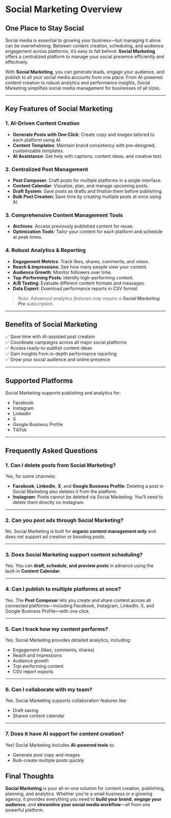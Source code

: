 # Social Marketing Overview

## One Place to Stay Social

Social media is essential to growing your business—but managing it alone can be overwhelming. Between content creation, scheduling, and audience engagement across platforms, it’s easy to fall behind. **Social Marketing** offers a centralized platform to manage your social presence efficiently and effectively.

With **Social Marketing**, you can generate leads, engage your audience, and publish to all your social media accounts from one place. From AI-powered content creation to robust analytics and performance insights, Social Marketing simplifies social media management for businesses of all sizes.

---

## Key Features of Social Marketing

### 1. AI-Driven Content Creation

- **Generate Posts with One Click**: Create copy and images tailored to each platform using AI.
- **Content Templates**: Maintain brand consistency with pre-designed, customizable templates.
- **AI Assistance**: Get help with captions, content ideas, and creative text.

### 2. Centralized Post Management

- **Post Composer**: Craft posts for multiple platforms in a single interface.
- **Content Calendar**: Visualize, plan, and manage upcoming posts.
- **Draft System**: Save posts as drafts and finalize them before publishing.
- **Bulk Post Creation**: Save time by creating multiple posts at once using AI.

### 3. Comprehensive Content Management Tools

- **Archives**: Access previously published content for reuse.
- **Optimization Tools**: Tailor your content for each platform and schedule at peak times.

### 4. Robust Analytics & Reporting

- **Engagement Metrics**: Track likes, shares, comments, and views.
- **Reach & Impressions**: See how many people view your content.
- **Audience Growth**: Monitor followers over time.
- **Top-Performing Posts**: Identify high-performing content.
- **A/B Testing**: Evaluate different content formats and messages.
- **Data Export**: Download performance reports in CSV format.

> _Note: Advanced analytics features may require a **Social Marketing Pro** subscription._

---

## Benefits of Social Marketing

✅ Save time with AI-assisted post creation  
✅ Coordinate campaigns across all major social platforms  
✅ Access ready-to-publish content ideas  
✅ Gain insights from in-depth performance reporting  
✅ Grow your social audience and online presence  

---

## Supported Platforms

Social Marketing supports publishing and analytics for:

- Facebook
- Instagram
- LinkedIn
- X
- Google Business Profile
- TikTok

---

## Frequently Asked Questions

### 1. Can I delete posts from Social Marketing?

Yes, for some channels:

- **Facebook**, **LinkedIn**, **X**, and **Google Business Profile**: Deleting a post in Social Marketing also deletes it from the platform.
- **Instagram**: Posts cannot be deleted via Social Marketing. You’ll need to delete them directly on Instagram.

---

### 2. Can you post ads through Social Marketing?

No. Social Marketing is built for **organic content management only** and does not support ad creation or boosting posts.

---

### 3. Does Social Marketing support content scheduling?

Yes. You can **draft, schedule, and preview posts** in advance using the built-in **Content Calendar**.

---

### 4. Can I publish to multiple platforms at once?

Yes. The **Post Composer** lets you create and share content across all connected platforms—including Facebook, Instagram, LinkedIn, X, and Google Business Profile—with one click.

---

### 5. Can I track how my content performs?

Yes. Social Marketing provides detailed analytics, including:

- Engagement (likes, comments, shares)
- Reach and impressions
- Audience growth
- Top-performing content
- CSV report exports

---

### 6. Can I collaborate with my team?

Yes. Social Marketing supports collaboration features like:

- Draft saving
- Shared content calendar

---

### 7. Does it have AI support for content creation?

Yes! Social Marketing includes **AI-powered tools** to:

- Generate post copy and images
- Bulk-create multiple posts quickly


## Final Thoughts

**Social Marketing** is your all-in-one solution for content creation, publishing, planning, and analytics. Whether you're a small business or a growing agency, it provides everything you need to **build your brand**, **engage your audience**, and **streamline your social media workflow**—all from one powerful platform.

